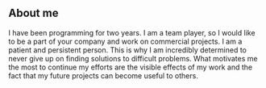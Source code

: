 ## About me

I have been programming for two years. I am
a team player, so I would like to be a part of
your company and work on commercial
projects. I am a patient and persistent person.
This is why I am incredibly determined
to never give up on finding solutions
to difficult problems.
What motivates me the most to
continue my efforts are the visible effects of my work and the fact that
my future projects can become useful to others.
